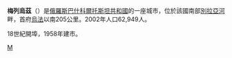 {{Unreferenced|time=2016-11-18T12:10:31+00:00}}
{{coord|52|58|0|N|55|55|0|E|display=title}}
'''梅列烏茲'''（{{lang-ru|Мелеу́з}}）是[[俄羅斯|俄羅斯]][[巴什科爾托斯坦共和國|巴什科爾托斯坦共和國]]的一座城市，位於該國南部[[别拉亚河_(卡马河支流)|別拉亞河]]畔，首府[[烏法|烏法]]以南205公里。2002年人口62,949人。

18世紀開埠，1958年建市。

{{巴什科爾托斯坦共和國行政區劃}}

[[Category:巴什科爾托斯坦共和國城市|М]]